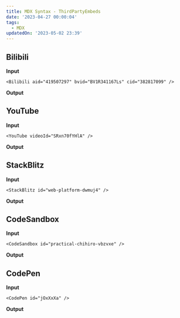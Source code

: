 ```yaml
---
title: MDX Syntax - ThirdPartyEmbeds
date: '2023-04-27 00:00:04'
tags:
  - MDX
updatedOn: '2023-05-02 23:39'
---
```


## Bilibili

**Input**

```mdx
<Bilibili aid="419507297" bvid="BV1R341167Ls" cid="382817099" />
```

**Output**

<Bilibili aid="419507297" bvid="BV1R341167Ls" cid="382817099" />

## YouTube

**Input**

```mdx
<YouTube videoId="SRxn70fYHlA" />
```

**Output**

<YouTube videoId="SRxn70fYHlA" />

## StackBlitz

**Input**

```mdx
<StackBlitz id="web-platform-dwmuj4" />
```

**Output**

<StackBlitz id="web-platform-dwmuj4" />

## CodeSandbox

**Input**

```mdx
<CodeSandbox id="practical-chihiro-vbzvxe" />
```

**Output**

<CodeSandbox id="practical-chihiro-vbzvxe" />

## CodePen

**Input**

```mdx
<CodePen id="jOxXxXa" />
```

**Output**

<CodePen id="jOxXxXa" />
